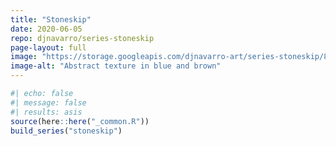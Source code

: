 ```yaml
---
title: "Stoneskip"
date: 2020-06-05
repo: djnavarro/series-stoneskip
page-layout: full
image: "https://storage.googleapis.com/djnavarro-art/series-stoneskip/800/stoneskip_01_9.png"
image-alt: "Abstract texture in blue and brown"
---
```

   
::: {.grid}
  
```r
#| echo: false
#| message: false
#| results: asis
source(here::here("_common.R"))
build_series("stoneskip")
```
   
:::
   
